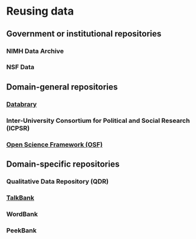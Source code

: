 # Reusing data

## Government or institutional repositories

### NIMH Data Archive

### NSF Data

## Domain-general repositories

### [Databrary](https://databrary.org)

### Inter-University Consortium for Political and Social Research (ICPSR)

### [Open Science Framework (OSF)](https://osf.io)

## Domain-specific repositories

### Qualitative Data Repository (QDR)

### [TalkBank](https://talkbank.org)

### WordBank

### PeekBank





